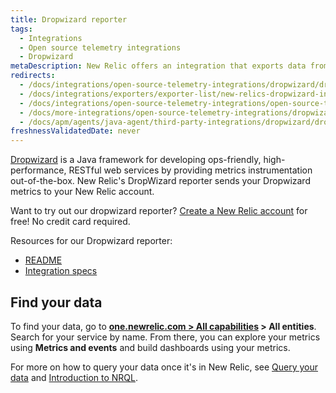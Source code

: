 ```yaml
---
title: Dropwizard reporter
tags:
  - Integrations
  - Open source telemetry integrations
  - Dropwizard
metaDescription: New Relic offers an integration that exports data from your DropWizard and sends it to your New Relic account.
redirects:
  - /docs/integrations/open-source-telemetry-integrations/dropwizard/dropwizard-reporter
  - /docs/integrations/exporters/exporter-list/new-relics-dropwizard-integration
  - /docs/integrations/open-source-telemetry-integrations/open-source-telemetry-integration-list/new-relics-dropwizard-integration
  - /docs/more-integrations/open-source-telemetry-integrations/dropwizard/dropwizard-reporter
  - /docs/apm/agents/java-agent/third-party-integrations/dropwizard/dropwizard-reporter
freshnessValidatedDate: never
---
```


[Dropwizard](https://www.dropwizard.io/en/latest/) is a Java framework for developing ops-friendly, high-performance, RESTful web services by providing metrics instrumentation out-of-the-box. New Relic's DropWizard reporter sends your Dropwizard metrics to your New Relic account.

Want to try out our dropwizard reporter? [Create a New Relic account](https://newrelic.com/signup) for free! No credit card required.

Resources for our Dropwizard reporter:

* [README](https://github.com/newrelic/dropwizard-metrics-newrelic)
* [Integration specs](https://github.com/newrelic/newrelic-exporter-specs/tree/master/dropwizard)

## Find your data

To find your data, go to <DNT>**[one.newrelic.com > All capabilities](https://one.newrelic.com/all-capabilities) > All entities**</DNT>. Search for your service by name. From there, you can explore your metrics using <DNT>**Metrics and events**</DNT> and build dashboards using your metrics.

For more on how to query your data once it's in New Relic, see [Query your data](/docs/using-new-relic/data/understand-data/query-new-relic-data) and [Introduction to NRQL](/docs/query-data/nrql-new-relic-query-language/getting-started/introduction-nrql).

<InstallFeedback />
